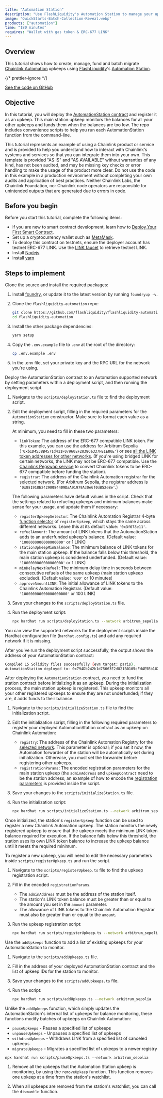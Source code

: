 ```yaml
---
title: "Automation Station"
description: "Use FlashLiquidity's Automation Station to manage your upkeeps."
image: "QuickStarts-Batch-Collection-Reveal.webp"
products: ["automation"]
time: "180 minutes"
requires: "Wallet with gas token & ERC-677 LINK"
---
```



## Overview

This tutorial shows how to create, manage, fund and batch migrate [Chainlink Automation](https://automation.chain.link) upkeeps using [FlashLiquidity](https://www.flashliquidity.finance/)'s [Automation Station](https://github.com/flashliquidity/flashliquidity-automation/tree/main).


{/* prettier-ignore */}
<div class="remix-callout">
  <a href="https://github.com/flashliquidity/flashliquidity-automation/tree/main">See the code on GitHub</a>
</div>

## Objective

In this tutorial, you will deploy the [AutomationStation contract](https://github.com/flashliquidity/flashliquidity-automation/blob/main/contracts/AutomationStation.sol) and register it as an upkeep. This main station upkeep monitors the balances for all your other upkeeps and funds them when the balances are too low. The repo includes convenience scripts to help you run each AutomationStation function from the command-line.

<Aside type="caution" title="Disclaimer">
  This tutorial represents an example of using a Chainlink product or service and is provided to help you understand how
  to interact with Chainlink's systems and services so that you can integrate them into your own. This template is
  provided "AS IS" and "AS AVAILABLE" without warranties of any kind, has not been audited, and may be missing key
  checks or error handling to make the usage of the product more clear. Do not use the code in this example in a
  production environment without completing your own audits and application of best practices. Neither Chainlink Labs,
  the Chainlink Foundation, nor Chainlink node operators are responsible for unintended outputs that are generated due
  to errors in code.
</Aside>

## Before you begin

Before you start this tutorial, complete the following items:

- If you are new to smart contract development, learn how to [Deploy Your First Smart Contract](/getting-started/deploy-your-first-contract).
- Set up a cryptocurrency wallet such as [MetaMask](https://metamask.io/).
- To deploy this contract on testnets, ensure the deployer account has testnet ERC-677 LINK. Use the [LINK faucet](https://faucets.chain.link/) to retrieve testnet LINK.
- Install [Nodejs](https://nodejs.org/en/)
- Install [yarn](https://yarnpkg.com/getting-started/install)

## Steps to implement

<Accordion title="Install the dependencies" number={1}>

Clone the source and install the required packages:

1. Install [foundry](https://book.getfoundry.sh/getting-started/installation), or update it to the latest version by running `foundryup -v`.

1. Clone the `flashliquidity-automation` repo:

    ```sh
    git clone https://github.com/flashliquidity/flashliquidity-automation.git && \
    cd flashliquidity-automation
    ```

1. Install the other package dependencies:

    ```sh
    yarn setup
    ```

1. Copy the `.env.example` file to `.env` at the root of the directory:

    ```sh
    cp .env.example .env
    ```

1. In the .env file, set your private key and the RPC URL for the network you're using.

</Accordion>

<Accordion title="Deploy the AutomationStation contract" number={2}>

Deploy the AutomationStation contract to an Automation supported network by setting parameters
within a deployment script, and then running the deployment script.

1. Navigate to the `scripts/deployStation.ts` file to find the deployment script.
1. Edit the deployment script, filling in the required parameters for the `AutomationStation` constructor. Make sure to format each value as a string.

    At minimum, you need to fill in these two parameters:
    - `linkToken`: The address of the ERC-677 compatible LINK token. For this example, you can use the address for Arbitrum Sepolia (`'0xb1D4538B4571d411F07960EF2838Ce337FE1E80E'`) or see [all the LINK token addresses for other networks](/resources/link-token-contracts). (If you're using bridged LINK for certain networks, the LINK may not be ERC-677 compatible. Use the [Chainlink Pegswap service](https://pegswap.chain.link/) to convert Chainlink tokens to be ERC-677 compatible before funding the station).
    - `registrar`: The address of the Chainlink Automation registrar for the [selected network](/chainlink-automation/overview/supported-networks). (For Arbitrum Sepolia, the registrar address is `'0x881918E24290084409DaA91979A30e6f0dB52eBe'`.)

    The following parameters have default values in the script. Check that the settings related to refueling upkeeps and minimum balances make sense for your usage, and update them if necessary:
    - `registerUpkeepSelector`: The Chainlink Automation Registrar 4-byte [function selector](/resources/glossary#function-selector) of `registerUpkeep`, which stays the same across different networks. Leave this at its default value: `'0x3f678e11'`.
    - `refuelAmount`: The amount of LINK tokens that the AutomationStation adds to an underfunded upkeep's balance. (Default value: `'1000000000000000000'` or 1 LINK)
    - `stationUpkeepMinBalance`: The minimum balance of LINK tokens for the main station upkeep. If the balance falls below this threshold, the main station upkeep is considered underfunded. (Default value: `'1000000000000000000'` or 1 LINK)
    - `minDelayNextRefuel`: The minimum delay time in seconds between consecutive refuels of the same upkeep (main station upkeep excluded). (Default value: `'600'` or 10 minutes)
    - `approveAmountLINK`: The initial allowance of LINK tokens to the Chainlink Automation Registrar. (Default value: `'100000000000000000000'` or 100 LINK)
1. Save your changes to the `scripts/deployStation.ts` file.
1. Run the deployment script:

    ```sh
    npx hardhat run scripts/deployStation.ts --network arbitrum_sepolia
    ```

You can view the supported networks for the deployment scripts inside the Hardhat configuration file (`hardhat.config.ts`) and add any required network if it is missing.

After you've run the deployment script successfully, the output shows the address of your AutomationStation contract:

```sh
Compiled 15 Solidity files successfully (evm target: paris).
AutomationStation deployed to: 0x794Db242b1d75663E2d821B0105cFd4E5Bb182F0
```
</Accordion>

<Accordion title="Fund and initialize the AutomationStation" number={3}>

After deploying the `AutomationStation` contract, you need to fund the station contract before initializing it as an upkeep. During the initialization process, the main station upkeep is registered. This upkeep monitors all your other registered upkeeps to ensure they are not underfunded; if they are, it adds funds to their balance.

1. Navigate to the `scripts/initializeStation.ts` file to find the initialization script.
1. Edit the initialization script, filling in the following required parameters to register your deployed AutomationStation contract as an upkeep on Chainlink Automation:
    - `registry`: The address of the Chainlink Automation Registry for the [selected network](/chainlink-automation/overview/supported-networks). This parameter is optional; if you set it now, the Automation forwarder of the station will be automatically set during initialization. Otherwise, you must set the forwarder before registering other upkeeps.
    - `registrationParams`: The encoded registration parameters for the main station upkeep (the `adminAddress` and `upkeepContract` need to be the station address; an example of how to encode the [registration parameters](/chainlink-automation/guides/register-upkeep-in-contract#register-the-upkeep) is provided inside the script.
1. Save your changes to the `scripts/initializeStation.ts` file.
1. Run the initialization script:

    ```sh
    npx hardhat run scripts/initializeStation.ts --network arbitrum_sepolia
    ```

</Accordion>

<Accordion title="Register new upkeeps" number={4}>

Once initialized, the station's `registerUpkeep` function can be used to register a new Chainlink Automation upkeep. The station monitors the newly registered upkeep to ensure that the upkeep meets the minimum LINK token balance required for execution. If the balance falls below this threshold, the station uses its own LINK token balance to increase the upkeep balance until it meets the required minimum.

To register a new upkeep, you will need to edit the necessary parameters inside `scripts/registerUpkeep.ts` and run the script.

1. Navigate to the `scripts/registerUpkeep.ts` file to find the upkeep registration script.
1. Fill in the encoded `registrationParams`.
    - The `adminAddress` must be the address of the station itself. 
    - The station's LINK token balance must be greater than or equal to the amount you set in the `amount` parameter.
    - The allowance of LINK tokens to the Chainlink Automation Registrar must also be greater than or equal to   the `amount`.
1. Run the upkeep registration script:

    ```sh
    npx hardhat run scripts/registerUpkeep.ts --network arbitrum_sepolia
    ```
</Accordion>

<Accordion title="Add existing upkeeps for balance monitoring" number={5}>

Use the `addUpkeeps` function to add a list of existing upkeeps for your AutomationStation to monitor.

1. Navigate to the `scripts/addUpkeeps.ts` file.
1. Fill in the address of your deployed AutomationStation contract and the list of upkeep IDs for the station to monitor.
1. Save your changes to the `scripts/addUpkeeps.ts` file.
1. Run the script:

    ```sh
    npx hardhat run scripts/addUpkeeps.ts --network arbitrum_sepolia
    ```

</Accordion>

<Accordion title="Manage batches of upkeeps" number={6}>

Unlike the `addUpkeeps` function, which simply updates the AutomationStation's internal list of upkeeps for balance monitoring, these functions modify batches of upkeeps on Chainlink Automation:

- `pauseUpkeeps` - Pauses a specified list of upkeeps
- `unpauseUpkeeps` - Unpauses a specified list of upkeeps
- `withdrawUpkeeps` - Withdraws LINK from a specified list of canceled upkeeps
- `migrateUpkeeps` - Migrates a specified list of upkeeps to a newer registry

```
npx hardhat run scripts/pauseUpkeeps.ts --network arbitrum_sepolia
```

</Accordion>

<Accordion title="Dismantle the Automation Station" number={7}>

1. Remove all the upkeeps that the Automation Station upkeep is monitoring, by using the `removeUpkeep` function. This function removes one upkeep at a time from the station's watchlist.

1. When all upkeeps are removed from the station's watchlist, you can call the `dismantle` function.

</Accordion>

